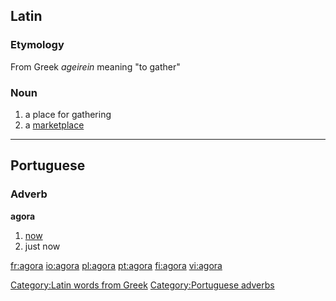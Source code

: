 {{see|ágora|αγορά|אגורה}}

==Latin==
===Etymology===
From Greek ''ageirein'' meaning "to gather"
[[Category:Latin words from Greek]]
===Noun===

# a place for gathering
# a [[marketplace]] 

----

==Portuguese==
===Adverb===
'''agora'''
# [[now]]
# just now

[[Category:Portuguese adverbs]]

[[fr:agora]]
[[io:agora]]
[[pl:agora]]
[[pt:agora]]
[[fi:agora]]
[[vi:agora]]